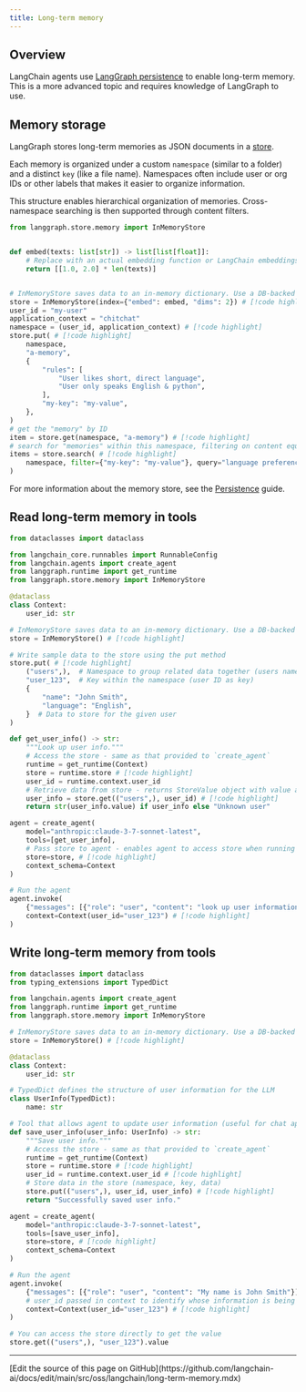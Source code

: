 ```yaml
---
title: Long-term memory
---
```



<AlphaCalloutPy />



## Overview

LangChain agents use [LangGraph persistence](/oss/python/langgraph/persistence#memory-store) to enable long-term memory. This is a more advanced topic and requires knowledge of LangGraph to use.


## Memory storage

LangGraph stores long-term memories as JSON documents in a [store](/oss/python/langgraph/persistence#memory-store).

Each memory is organized under a custom `namespace` (similar to a folder) and a distinct `key` (like a file name). Namespaces often include user or org IDs or other labels that makes it easier to organize information.

This structure enables hierarchical organization of memories. Cross-namespace searching is then supported through content filters.

```python
from langgraph.store.memory import InMemoryStore


def embed(texts: list[str]) -> list[list[float]]:
    # Replace with an actual embedding function or LangChain embeddings object
    return [[1.0, 2.0] * len(texts)]


# InMemoryStore saves data to an in-memory dictionary. Use a DB-backed store in production use.
store = InMemoryStore(index={"embed": embed, "dims": 2}) # [!code highlight]
user_id = "my-user"
application_context = "chitchat"
namespace = (user_id, application_context) # [!code highlight]
store.put( # [!code highlight]
    namespace,
    "a-memory",
    {
        "rules": [
            "User likes short, direct language",
            "User only speaks English & python",
        ],
        "my-key": "my-value",
    },
)
# get the "memory" by ID
item = store.get(namespace, "a-memory") # [!code highlight]
# search for "memories" within this namespace, filtering on content equivalence, sorted by vector similarity
items = store.search( # [!code highlight]
    namespace, filter={"my-key": "my-value"}, query="language preferences"
)
```




For more information about the memory store, see the [Persistence](/oss/python/langgraph/persistence#memory-store) guide.

## Read long-term memory in tools

```python A tool the agent can use to look up user information
from dataclasses import dataclass

from langchain_core.runnables import RunnableConfig
from langchain.agents import create_agent
from langgraph.runtime import get_runtime
from langgraph.store.memory import InMemoryStore

@dataclass
class Context:
    user_id: str

# InMemoryStore saves data to an in-memory dictionary. Use a DB-backed store in production.
store = InMemoryStore() # [!code highlight]

# Write sample data to the store using the put method
store.put( # [!code highlight]
    ("users",),  # Namespace to group related data together (users namespace for user data)
    "user_123",  # Key within the namespace (user ID as key)
    {
        "name": "John Smith",
        "language": "English",
    }  # Data to store for the given user
)

def get_user_info() -> str:
    """Look up user info."""
    # Access the store - same as that provided to `create_agent`
    runtime = get_runtime(Context)
    store = runtime.store # [!code highlight]
    user_id = runtime.context.user_id
    # Retrieve data from store - returns StoreValue object with value and metadata
    user_info = store.get(("users",), user_id) # [!code highlight]
    return str(user_info.value) if user_info else "Unknown user"

agent = create_agent(
    model="anthropic:claude-3-7-sonnet-latest",
    tools=[get_user_info],
    # Pass store to agent - enables agent to access store when running tools
    store=store, # [!code highlight]
    context_schema=Context
)

# Run the agent
agent.invoke(
    {"messages": [{"role": "user", "content": "look up user information"}]},
    context=Context(user_id="user_123") # [!code highlight]
)
```





<a id="write-long-term"></a>
## Write long-term memory from tools

```python Example of a tool that updates user information
from dataclasses import dataclass
from typing_extensions import TypedDict

from langchain.agents import create_agent
from langgraph.runtime import get_runtime
from langgraph.store.memory import InMemoryStore

# InMemoryStore saves data to an in-memory dictionary. Use a DB-backed store in production.
store = InMemoryStore() # [!code highlight]

@dataclass
class Context:
    user_id: str

# TypedDict defines the structure of user information for the LLM
class UserInfo(TypedDict):
    name: str

# Tool that allows agent to update user information (useful for chat applications)
def save_user_info(user_info: UserInfo) -> str:
    """Save user info."""
    # Access the store - same as that provided to `create_agent`
    runtime = get_runtime(Context)
    store = runtime.store # [!code highlight]
    user_id = runtime.context.user_id # [!code highlight]
    # Store data in the store (namespace, key, data)
    store.put(("users",), user_id, user_info) # [!code highlight]
    return "Successfully saved user info."

agent = create_agent(
    model="anthropic:claude-3-7-sonnet-latest",
    tools=[save_user_info],
    store=store, # [!code highlight]
    context_schema=Context
)

# Run the agent
agent.invoke(
    {"messages": [{"role": "user", "content": "My name is John Smith"}]},
    # user_id passed in context to identify whose information is being updated
    context=Context(user_id="user_123") # [!code highlight]
)

# You can access the store directly to get the value
store.get(("users",), "user_123").value
```

---

<Callout icon="pen-to-square" iconType="regular">
  [Edit the source of this page on GitHub](https://github.com/langchain-ai/docs/edit/main/src/oss/langchain/long-term-memory.mdx)
</Callout>
